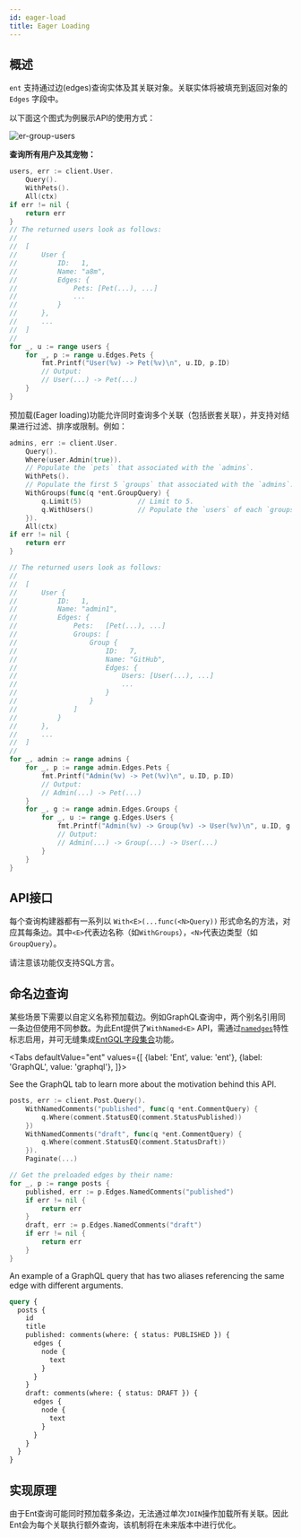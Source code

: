 ```yaml
---
id: eager-load
title: Eager Loading
---
```



## 概述

`ent` 支持通过边(edges)查询实体及其关联对象。关联实体将被填充到返回对象的 `Edges` 字段中。

以下面这个图式为例展示API的使用方式：

![er-group-users](https://entgo.io/images/assets/er_user_pets_groups.png)

**查询所有用户及其宠物：**

```go
users, err := client.User.
	Query().
	WithPets().
	All(ctx)
if err != nil {
	return err
}
// The returned users look as follows:
//
//	[
//		User {
//			ID:   1,
//			Name: "a8m",
//			Edges: {
//				Pets: [Pet(...), ...]
//				...
//			}
//		},
//		...
//	]
//
for _, u := range users {
	for _, p := range u.Edges.Pets {
		fmt.Printf("User(%v) -> Pet(%v)\n", u.ID, p.ID)
		// Output:
		// User(...) -> Pet(...)
	}
} 
```

预加载(Eager loading)功能允许同时查询多个关联（包括嵌套关联），并支持对结果进行过滤、排序或限制。例如：

```go
admins, err := client.User.
	Query().
	Where(user.Admin(true)).
	// Populate the `pets` that associated with the `admins`.
	WithPets().
	// Populate the first 5 `groups` that associated with the `admins`.
	WithGroups(func(q *ent.GroupQuery) {
		q.Limit(5) 				// Limit to 5.
		q.WithUsers()           // Populate the `users` of each `groups`.
	}).
	All(ctx)
if err != nil {
	return err
}

// The returned users look as follows:
//
//	[
//		User {
//			ID:   1,
//			Name: "admin1",
//			Edges: {
//				Pets:   [Pet(...), ...]
//				Groups: [
//					Group {
//						ID:   7,
//						Name: "GitHub",
//						Edges: {
//							Users: [User(...), ...]
//							...
//						}
//					}
//				]
//			}
//		},
//		...
//	]
//
for _, admin := range admins {
	for _, p := range admin.Edges.Pets {
		fmt.Printf("Admin(%v) -> Pet(%v)\n", u.ID, p.ID)
		// Output:
		// Admin(...) -> Pet(...)
	}
	for _, g := range admin.Edges.Groups {
		for _, u := range g.Edges.Users {
			fmt.Printf("Admin(%v) -> Group(%v) -> User(%v)\n", u.ID, g.ID, u.ID)
			// Output:
			// Admin(...) -> Group(...) -> User(...)
		}
	}
} 
```

## API接口

每个查询构建器都有一系列以 `With<E>(...func(<N>Query))` 形式命名的方法，对应其每条边。其中`<E>`代表边名称（如`WithGroups`），`<N>`代表边类型（如`GroupQuery`）。

请注意该功能仅支持SQL方言。

## 命名边查询

某些场景下需要以自定义名称预加载边。例如GraphQL查询中，两个别名引用同一条边但使用不同参数。为此Ent提供了`WithNamed<E>` API，需通过[`namedges`](features.md#named-edges)特性标志启用，并可无缝集成[EntGQL字段集合](tutorial-todo-gql-field-collection.md)功能。

<Tabs
defaultValue="ent"
values={[
{label: 'Ent', value: 'ent'},
{label: 'GraphQL', value: 'graphql'},
]}>
<TabItem value="ent">

See the GraphQL tab to learn more about the motivation behind this API.

```go
posts, err := client.Post.Query().
    WithNamedComments("published", func(q *ent.CommentQuery) {
        q.Where(comment.StatusEQ(comment.StatusPublished))
    })
    WithNamedComments("draft", func(q *ent.CommentQuery) {
        q.Where(comment.StatusEQ(comment.StatusDraft))
    }).
    Paginate(...)

// Get the preloaded edges by their name:
for _, p := range posts {
    published, err := p.Edges.NamedComments("published")
    if err != nil {
        return err
    }
    draft, err := p.Edges.NamedComments("draft")
    if err != nil {
        return err
    }
}
```

</TabItem>
<TabItem value="graphql">

An example of a GraphQL query that has two aliases referencing the same edge with different arguments.

```graphql
query {
  posts {
    id
    title
    published: comments(where: { status: PUBLISHED }) {
      edges {
        node {
          text
        }
      }
    }
    draft: comments(where: { status: DRAFT }) {
      edges {
        node {
          text
        }
      }
    }
  }
}
```

</TabItem>
</Tabs>

## 实现原理

由于Ent查询可能同时预加载多条边，无法通过单次`JOIN`操作加载所有关联。因此Ent会为每个关联执行额外查询，该机制将在未来版本中进行优化。